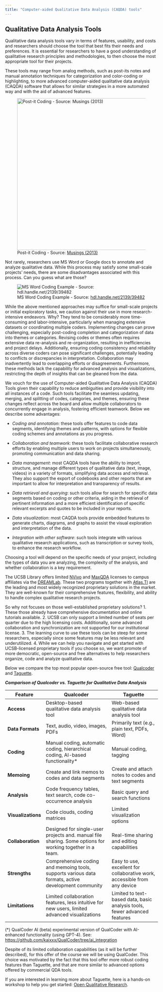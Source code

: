 ```yaml
---
title: "Computer-aided Qualitative Data Analysis (CAQDA) tools"
---
```


## Qualitative Data Analysis Tools

Qualitative data analysis tools vary in terms of features, usability, and costs and researchers should choose the tool that best fits their needs and preferences. It is essential for researchers to have a good understanding of qualitative research principles and methodologies, to then choose the most appropriate tool for their projects.

These tools may range from analog methods, such as post-its notes and manual annotation techniques for categorization and color-coding or highlighting, to more advanced computer-aided qualitative data analysis (CAQDA) software that allows for similar strategies in a more automated way and with the aid of advanced features.

![Post-it Coding - Source: [Musings (2013)](https://blatryk.wordpress.com/2013/09/15/handheld-coding-thoughts-on-the-science-of-design-research/)](images/post-it-coding.jpeg){fig-alt="Example of Coding Technique using Post-it" fig-align="center" width="500"}

Not rarely, researchers use MS Word or Google docs to annotate and analyze qualitative data. While this process may satisfy some small-scale projects' needs, there are some disadvantages associated with this process. Can you guess what are those?

![MS Word Coding Example - Source: [hdl.handle.net/2139/39482](hdl.handle.net/2139/39482)](images/ms-word-coding.png)

::: {.callout-tip title="Discussion: What are the pitfalls of these approaches to coding?" collapse="true"}
While the above mentioned approaches may suffice for small-scale projects or initial exploratory tasks, we caution against their use in more research-intensive endeavors. Why? They tend to be considerably more time-consuming and labor-intensive, particularly when managing extensive datasets or coordinating multiple coders. Implementing changes can prove challenging, especially post-coding completion and categorization of data into themes or categories. Revising codes or themes often requires extensive data re-analysis and re-organization, resulting in inefficiencies and project delays. Additionally, ensuring coding consistency and reliability across diverse coders can pose significant challenges, potentially leading to conflicts or discrepancies in interpretation. Collaboration may inadvertently lead to overlapping efforts or disagreements. Furthermore, these methods lack the capability for advanced analysis and visualizations, restricting the depth of insights that can be gleaned from the data.
:::

We vouch for the use of Computer-aided Qualitative Data Analysis (CAQDA) Tools given their capability to reduce ambiguities and provide visibility into all instances of a code. Such tools facilitate the seamless updating, merging, and splitting of codes, categories, and themes, ensuring these changes reflect across the board and allow multiple collaborators to concurrently engage in analysis, fostering efficient teamwork. Below we describe some advantages:

-   *Coding and annotation*: these tools offer features to code data segments, identifying themes and patterns, with options for flexible coding schemes and annotations as you progress.

-   *Collaboration and teamwork*: these tools facilitate collaborative research efforts by enabling multiple users to work on projects simultaneously, promoting communication and data sharing.

-   *Data management*: most CAQDA tools have the ability to import, structure, and manage different types of qualitative data (text, image, videos) in a variety of formats, simplifying data access and retrieval. They also support the export of codebooks and other reports that are important to allow for interpretation and transparency of results.

-   *Data retrieval and querying*: such tools allow for search for specific data segments based on coding or other criteria, aiding in the retrieval of pertinent information and a more efficient identification of specific relevant excerpts and quotes to be included in your reports.

-   *Data visualization*: most CAQDA tools provide embedded features to generate charts, diagrams, and graphs to assist the visual exploration and interpretation of the data.

-   *Integration with other software*: such tools integrate with various qualitative research applications, such as transcription or survey tools, to enhance the research workflow.

Choosing a tool will depend on the specific needs of your project, including the types of data you are analyzing, the complexity of the analysis, and whether collaboration is a key requirement.

The UCSB Library offers limited [NVivo](https://lumivero.com/) and [MaxQDA](https://www.maxqda.com) licenses to campus affiliates via the [DREAMLab](https://www.library.ucsb.edu/dreamlab). These two programs together with [Atlas.TI](https://atlasti.com/) are the leading and most widely recognized proprietary solutions in the market. They are well-known for their comprehensive features, flexibility, and ability to handle complex qualitative research projects.

So why not focuses on those well-established proprietary solutions? 1. These those already have comprehensive documentation and online tutorials available. 2. UCSB can only support a limited number of seats per quarter due to the high licensing costs. Additionally, some advanced collaboration and synchronization are not supported for our institutional license. 3. The learning curve to use these tools can be steep for some researchers, especially since some features may be less relevant and underutilized. 4. While we can help you navigate and get started with UCSB-licensed proprietary tools if you choose so, we want promote of more democratic, open-source and free alternatives to help researchers organize, code and analyze qualitative data.

Below we compare the top most popular open-source free tool: [Qualcoder](https://qualcoder.wordpress.com) and [Taguette](https://www.taguette.org).

***Comparison of Qualcoder vs. Taguette for Qualitative Data Analysis***

| Feature            | Qualcoder                                                                                                | Taguette                                                                  |
|--------------------|----------------------------------------------------------------------------------------------------------|---------------------------------------------------------------------------|
| **Access**         | Desktop-based qualitative data analysis tool                                                             | Web-based qualitative data analysis tool                                  |
| **Data Formats**   | Text, audio, video, images, PDFs                                                                         | Primarily text (e.g., plain text, PDFs, Word)                             |
| **Coding**         | Manual coding, automatic coding, hierarchical coding, AI-based functionality\*                           | Manual coding, tagging                                                    |
| **Memoing**        | Create and link memos to codes and data segments                                                         | Create and attach notes to codes and text segments                        |
| **Analysis**       | Code frequency tables, text search, code co-occurrence analysis                                          | Basic query and search functions                                          |
| **Visualizations** | Code clouds, coding matrices                                                                             | Limited visualization options                                             |
| **Collaboration**  | Designed for single-user projects and. manual file sharing. Some options for working together in a team. | Real-time sharing and editing capabilities                                |
| **Strengths**      | Comprehensive coding and memoing tools, supports various data formats, active development community      | Easy to use, excellent for collaborative work, accessible from any device |
| **Limitations**    | Limited collaboration features, less intuitive for new users, limited advanced visualizations            | Limited to text-based data, basic analysis tools, fewer advanced features |

(\*) QualCoder AI (beta) experimental version of QualCoder with AI-enhanced functionality (using GPT-4). See: <https://github.com/kaixxx/QualCoder/tree/ai_integration>

Despite of its limited collaboration capabilities (as it will be further described), for this offer of the course we will be using QualCoder. This choice was motivated by the fact that this tool offer more robust coding features than Taguette, and that are more similar to advanced options offered by commercial QDA tools. 

If you are interested in learning more about Taguette, here is a hands-on workshop to help you get started: [Open Qualitative Research](http://ucla-imls-open-sci.info/open-qualitative-research).
